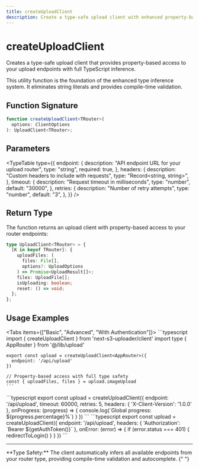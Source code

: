 ```yaml
---
title: createUploadClient
description: Create a type-safe upload client with enhanced property-based access
---
```



# createUploadClient

Creates a type-safe upload client that provides property-based access to your upload endpoints with full TypeScript inference.

<Callout type="info">
  This utility function is the foundation of the enhanced type inference system.
  It eliminates string literals and provides compile-time validation.
</Callout>

## Function Signature

```typescript
function createUploadClient<TRouter>(
  options: ClientOptions
): UploadClient<TRouter>;
```

## Parameters

<TypeTable
  type={{
    endpoint: {
      description: "API endpoint URL for your upload router",
      type: "string",
      required: true,
    },
    headers: {
      description: "Custom headers to include with requests",
      type: "Record<string, string>",
    },
    timeout: {
      description: "Request timeout in milliseconds",
      type: "number",
      default: "30000",
    },
    retries: {
      description: "Number of retry attempts",
      type: "number",
      default: "3",
    },
  }}
/>

## Return Type

The function returns an upload client with property-based access to your router endpoints:

```typescript
type UploadClient<TRouter> = {
  [K in keyof TRouter]: {
    uploadFiles: (
      files: File[],
      options?: UploadOptions
    ) => Promise<UploadResult[]>;
    files: UploadFile[];
    isUploading: boolean;
    reset: () => void;
  };
};
```

## Usage Examples

<Tabs items={["Basic", "Advanced", "With Authentication"]}>
  <Tab value="Basic">
    ```typescript
    import { createUploadClient } from 'next-s3-uploader/client'
    import type { AppRouter } from '@/lib/upload'

    export const upload = createUploadClient<AppRouter>({
      endpoint: '/api/upload'
    })

    // Property-based access with full type safety
    const { uploadFiles, files } = upload.imageUpload
    ```

  </Tab>
  
  <Tab value="Advanced">
    ```typescript
    export const upload = createUploadClient<AppRouter>({
      endpoint: '/api/upload',
      timeout: 60000,
      retries: 5,
      headers: {
        'X-Client-Version': '1.0.0'
      },
      onProgress: (progress) => {
        console.log(`Global progress: ${progress.percentage}%`)
      }
    })
    ```
  </Tab>
  
  <Tab value="With Authentication">
    ```typescript
    export const upload = createUploadClient<AppRouter>({
      endpoint: '/api/upload',
      headers: {
        'Authorization': `Bearer ${getAuthToken()}`
      },
      onError: (error) => {
        if (error.status === 401) {
          redirectToLogin()
        }
      }
    })
    ```
  </Tab>
</Tabs>

---

<Callout type="success">
  **Type Safety:** The client automatically infers all available endpoints from
  your router type, providing compile-time validation and autocomplete.
</Callout>{" "}
